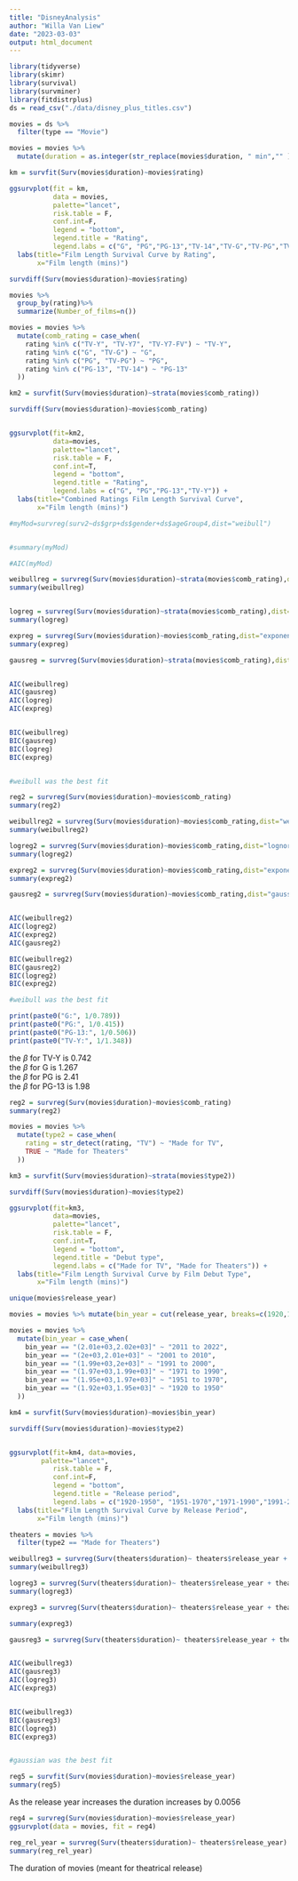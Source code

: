 ```yaml
---
title: "DisneyAnalysis"
author: "Willa Van Liew"
date: "2023-03-03"
output: html_document
---
```


```r
library(tidyverse)
library(skimr)
library(survival)
library(survminer)
library(fitdistrplus)
ds = read_csv("./data/disney_plus_titles.csv")
```
```r
movies = ds %>%
  filter(type == "Movie")

movies = movies %>%
  mutate(duration = as.integer(str_replace(movies$duration, " min","" )))
```
```r
km = survfit(Surv(movies$duration)~movies$rating)

ggsurvplot(fit = km, 
           data = movies, 
           palette="lancet",
           risk.table = F,
           conf.int=F,
           legend = "bottom", 
           legend.title = "Rating",
           legend.labs = c("G", "PG","PG-13","TV-14","TV-G","TV-PG","TV-Y","TV-Y7","TV-Y7-FV"))+
  labs(title="Film Length Survival Curve by Rating",
       x="Film length (mins)") 

survdiff(Surv(movies$duration)~movies$rating)
```
```r
movies %>%
  group_by(rating)%>%
  summarize(Number_of_films=n())

movies = movies %>%
  mutate(comb_rating = case_when(
    rating %in% c("TV-Y", "TV-Y7", "TV-Y7-FV") ~ "TV-Y",
    rating %in% c("G", "TV-G") ~ "G",
    rating %in% c("PG", "TV-PG") ~ "PG",
    rating %in% c("PG-13", "TV-14") ~ "PG-13"
  ))

km2 = survfit(Surv(movies$duration)~strata(movies$comb_rating))

survdiff(Surv(movies$duration)~movies$comb_rating)


ggsurvplot(fit=km2, 
           data=movies,            
           palette="lancet",
           risk.table = F,
           conf.int=T,
           legend = "bottom", 
           legend.title = "Rating",
           legend.labs = c("G", "PG","PG-13","TV-Y")) +
  labs(title="Combined Ratings Film Length Survival Curve",
       x="Film length (mins)")
```
```r
#myMod=survreg(surv2~ds$grp+ds$gender+ds$ageGroup4,dist="weibull")


#summary(myMod)

#AIC(myMod)

weibullreg = survreg(Surv(movies$duration)~strata(movies$comb_rating),dist="weibull")
summary(weibullreg)


logreg = survreg(Surv(movies$duration)~strata(movies$comb_rating),dist="lognormal")
summary(logreg)

expreg = survreg(Surv(movies$duration)~movies$comb_rating,dist="exponential")
summary(expreg)

gausreg = survreg(Surv(movies$duration)~strata(movies$comb_rating),dist="gaussian")


AIC(weibullreg)
AIC(gausreg)
AIC(logreg)
AIC(expreg)


BIC(weibullreg)
BIC(gausreg)
BIC(logreg)
BIC(expreg)


#weibull was the best fit

```

```r
reg2 = survreg(Surv(movies$duration)~movies$comb_rating)
summary(reg2)
```
```r
weibullreg2 = survreg(Surv(movies$duration)~movies$comb_rating,dist="weibull")
summary(weibullreg2)

logreg2 = survreg(Surv(movies$duration)~movies$comb_rating,dist="lognormal")
summary(logreg2)

expreg2 = survreg(Surv(movies$duration)~movies$comb_rating,dist="exponential")
summary(expreg2)

gausreg2 = survreg(Surv(movies$duration)~movies$comb_rating,dist="gaussian")


AIC(weibullreg2)
AIC(logreg2)
AIC(expreg2)
AIC(gausreg2)

BIC(weibullreg2)
BIC(gausreg2)
BIC(logreg2)
BIC(expreg2)

#weibull was the best fit
```

```r
print(paste0("G:", 1/0.789))
print(paste0("PG:", 1/0.415))
print(paste0("PG-13:", 1/0.506))
print(paste0("TV-Y:", 1/1.348))
```
the $\beta$ for TV-Y is 0.742 <br / > 
the $\beta$ for G is 1.267 <br / >
the $\beta$ for PG is 2.41 <br / >
the $\beta$ for PG-13 is 1.98 

```r
reg2 = survreg(Surv(movies$duration)~movies$comb_rating)
summary(reg2)
```
```r
movies = movies %>%
  mutate(type2 = case_when(
    rating = str_detect(rating, "TV") ~ "Made for TV",
    TRUE ~ "Made for Theaters"
  ))

km3 = survfit(Surv(movies$duration)~strata(movies$type2))

survdiff(Surv(movies$duration)~movies$type2)

ggsurvplot(fit=km3, 
           data=movies,            
           palette="lancet",
           risk.table = F,
           conf.int=T,
           legend = "bottom", 
           legend.title = "Debut type",
           legend.labs = c("Made for TV", "Made for Theaters")) +
  labs(title="Film Length Survival Curve by Film Debut Type",
       x="Film length (mins)") 
```
```r
unique(movies$release_year)

movies = movies %>% mutate(bin_year = cut(release_year, breaks=c(1920,1950,1970, 1990, 2000, 2010, 2022)))

movies = movies %>%
  mutate(bin_year = case_when(
    bin_year == "(2.01e+03,2.02e+03]" ~ "2011 to 2022",
    bin_year == "(2e+03,2.01e+03]" ~ "2001 to 2010",
    bin_year == "(1.99e+03,2e+03]" ~ "1991 to 2000",
    bin_year == "(1.97e+03,1.99e+03]" ~ "1971 to 1990",
    bin_year == "(1.95e+03,1.97e+03]" ~ "1951 to 1970",
    bin_year == "(1.92e+03,1.95e+03]" ~ "1920 to 1950"
  ))

km4 = survfit(Surv(movies$duration)~movies$bin_year)

survdiff(Surv(movies$duration)~movies$type2)


ggsurvplot(fit=km4, data=movies,
        palette="lancet",
           risk.table = F,
           conf.int=F,
           legend = "bottom", 
           legend.title = "Release period",
           legend.labs = c("1920-1950", "1951-1970","1971-1990","1991-2000","2001-2010","2011-2022")) +
  labs(title="Film Length Survival Curve by Release Period",
       x="Film length (mins)")
```
```r
theaters = movies %>%
  filter(type2 == "Made for Theaters")
```
```r
weibullreg3 = survreg(Surv(theaters$duration)~ theaters$release_year + theaters$rating,dist="weibull")
summary(weibullreg3)

logreg3 = survreg(Surv(theaters$duration)~ theaters$release_year + theaters$rating,dist="lognormal")
summary(logreg3)

expreg3 = survreg(Surv(theaters$duration)~ theaters$release_year + theaters$rating,dist="exponential")

summary(expreg3)

gausreg3 = survreg(Surv(theaters$duration)~ theaters$release_year + theaters$rating,dist="gaussian")


AIC(weibullreg3)
AIC(gausreg3)
AIC(logreg3)
AIC(expreg3)


BIC(weibullreg3)
BIC(gausreg3)
BIC(logreg3)
BIC(expreg3)


#gaussian was the best fit
```

```r
reg5 = survfit(Surv(movies$duration)~movies$release_year)
summary(reg5)

```

As the release year increases the duration increases by 0.0056
```r
reg4 = survreg(Surv(movies$duration)~movies$release_year)
ggsurvplot(data = movies, fit = reg4)
```

```r
reg_rel_year = survreg(Surv(theaters$duration)~ theaters$release_year)
summary(reg_rel_year)

```
The duration of movies (meant for theatrical release)
